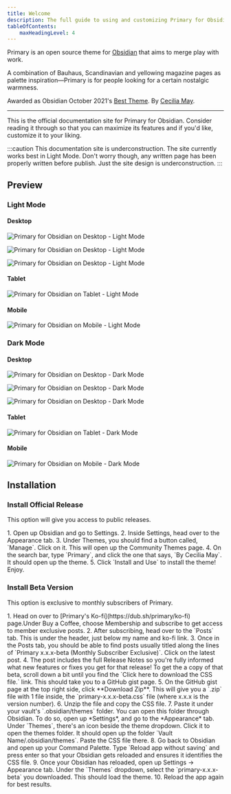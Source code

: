 ```yaml
---
title: Welcome
description: The full guide to using and customizing Primary for Obsidian.
tableOfContents:
    maxHeadingLevel: 4
---
```



Primary is an open source theme for [Obsidian](https://obsidian.md/) that aims to merge play with work.

A combination of Bauhaus, Scandinavian and yellowing magazine pages as palette inspiration—Primary is for people looking for a certain nostalgic warmness.

Awarded as Obsidian October 2021's [Best Theme](https://obsidian.md/october2021). By [Cecilia May](/about).

---

This is the official documentation site for Primary for Obsidian. Consider reading it through so that you can maximize its features and if you'd like, customize it to your liking.

:::caution
This documentation site is underconstruction. The site currently works best in Light Mode. Don't worry though, any written page has been properly written before publish. Just the site design is underconstruction.
:::

## Preview

### Light Mode

#### Desktop

![Primary for Obsidian on Desktop - Light Mode](/src/media/previews/desktop-1_light-mode.png)

![Primary for Obsidian on Desktop - Light Mode](/src/media/previews/desktop-2_light-mode.png)

![Primary for Obsidian on Desktop - Light Mode](/src/media/previews/desktop-3_light-mode.png)

#### Tablet

![Primary for Obsidian on Tablet - Light Mode](/src/media/previews/tablet-1_light-mode.png)

#### Mobile

![Primary for Obsidian on Mobile - Light Mode](/src/media/previews/mobile-1_light-mode.png)

### Dark Mode

#### Desktop

![Primary for Obsidian on Desktop - Dark Mode](/src/media/previews/desktop-1_dark-mode.png)

![Primary for Obsidian on Desktop - Dark Mode](/src/media/previews/desktop-2_dark-mode.png)

![Primary for Obsidian on Desktop - Dark Mode](/src/media/previews/desktop-3_dark-mode.png)

#### Tablet

![Primary for Obsidian on Tablet - Dark Mode](/src/media/previews/tablet-1_dark-mode.png)

#### Mobile

![Primary for Obsidian on Mobile - Dark Mode](/src/media/previews/mobile-1_dark-mode.png)


## Installation

### Install Official Release

This option will give you access to public releases.

<Steps>
1. Open up Obsidian and go to Settings.
2. Inside Settings, head over to the Appearance tab.
3. Under Themes, you should find a button called, `Manage`. Click on it. This will open up the Community Themes page.
4. On the search bar, type `Primary`, and click the one that says, `By Cecilia May`. It should open up the theme.
5. Click `Install and Use` to install the theme! Enjoy.
</Steps>

### Install Beta Version

This option is exclusive to monthly subscribers of Primary.

<Steps>
1. Head on over to [Primary's Ko-fi](https://dub.sh/primary/ko-fi) page.Under Buy a Coffee, choose Membership and subscribe to get access to member exclusive posts.
2. After subscribing, head over to the `Posts` tab. This is under the header, just below my name and ko-fi link.
3. Once in the Posts tab, you should be able to find posts usually titled along the lines of `Primary x.x.x-beta (Monthly Subscriber Exclusive)`. Click on the latest post.
4. The post includes the full Release Notes so you're fully informed what new features or fixes you get for that release! To get the a copy of that beta, scroll down a bit until you find the `Click here to download the CSS file.` link. This should take you to a GitHub gist page.
5. On the GitHub gist page at the top right side, click **Download Zip**. This will give you a `.zip` file with 1 file inside, the `primary-x.x.x-beta.css` file (where x.x.x is the version number).
6. Unzip the file and copy the CSS file.
7. Paste it under your vault's `.obsidian/themes` folder. You can open this folder through Obsidian. To do so, open up *Settings*, and go to the *Appearance* tab. Under `Themes`, there's an icon beside the theme dropdown. Click it to open the themes folder. It should open up the folder `Vault Name/.obsidian/themes`. Paste the CSS file there.
8. Go back to Obsidian and open up your Command Palette. Type `Reload app without saving` and press enter so that your Obsidian gets reloaded and ensures it identifies the CSS file.
9. Once your Obsidian has reloaded, open up Settings -> Appearance tab. Under the `Themes` dropdown, select the `primary-x.x.x-beta` you downloaded. This should load the theme.
10. Reload the app again for best results.
</Steps>
